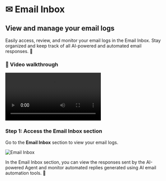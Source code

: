 # ✉ Email Inbox

## View and manage your email logs

Easily access, review, and monitor your email logs in the Email Inbox. Stay organized and keep track of all AI-powered and automated email responses. 📧

### 🎥 Video walkthrough

<div class="card-video">
  <video src="https://storage.googleapis.com/helpsessionvideos/Contactswing/Videos/elogs.mp4" autoplay playsinline controls title="Email Inbox Video"></video>
</div>

### Step 1: Access the Email Inbox section

Go to the **Email Inbox** section to view your email logs.

<img src="https://storage.googleapis.com/helpsessionvideos/Contactswing/images/emaill.jpg" alt="Email Inbox" />

In the Email Inbox section, you can view the responses sent by the AI-powered Agent and monitor automated replies generated using AI email automation tools. 🤖
